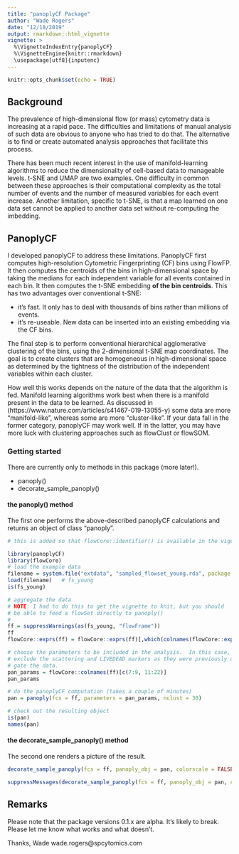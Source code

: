 ```yaml
---
title: "panoplyCF Package"
author: "Wade Rogers"
date: "12/18/2019"
output: rmarkdown::html_vignette
vignette: >
  %\VignetteIndexEntry{panoplyCF}
  %\VignetteEngine{knitr::rmarkdown}
  \usepackage[utf8]{inputenc}
---
```


```r
knitr::opts_chunk$set(echo = TRUE)
```

## Background

The prevalence of high-dimensional flow (or mass) cytometry data is increasing at a rapid pace.
The difficulties and limitations of manual analysis of such data are obvious to anyone who has
tried to do that.  The alternative is to find or create automated analysis approaches that
facilitate this process.

There has been much recent interest in the use of manifold-learning algorithms to reduce the
dimensionality of cell-based data to manageable levels.  t-SNE and UMAP are two examples.
One difficulty in common between these approaches is their computational complexity
as the total number of events and the number of measured variables for each event increase.
Another limitation, specific to t-SNE, is that a map learned on one data set cannot
be applied to another data set without re-computing the imbedding.

## PanoplyCF
I developed panoplyCF to address these limitations.  PanoplyCF first computes high-resolution 
Cytometric Fingerprinting (CF) bins using FlowFP.  It then computes the centroids of the bins
in high-dimensional space by taking the medians for each independent variable for all
events contained in each bin.  It then computes the t-SNE embedding **of the bin
centroids**.  This has two advantages over conventional t-SNE:

* it's fast.  It only has to deal with thousands of bins rather than millions of events.
* it's re-useable.  New data can be inserted into an existing embedding via the CF bins.

The final step is to perform conventional hierarchical agglomerative clustering of the
bins, using the 2-dimensional t-SNE map coordinates.  The goal is to create clusters
that are homogeneous in high-dimensional space as determined by the tightness of 
the distribution of the independent variables within each cluster.

How well this works depends on the nature of the data that the algorithm is fed. Manifold
learning algorithms work best when there is a manifold present in the data to be learned.
As discussed in (https://www.nature.com/articles/s41467-019-13055-y) some data are
more "manifold-like", whereas some are more "cluster-like".  If your data fall in the
former category, panoplyCF may work well.  If in the latter, you may have more luck
with clustering approaches such as flowClust or flowSOM.

### Getting started

There are currently only to methods in this package (more later!).

* panoply()
* decorate_sample_panoply()

#### the panoply() method
The first one performs the above-described panoplyCF calculations and returns an object of class "panoply".

```r
# this is added so that flowCore::identifier() is available in the vigette environment
```

```r
library(panoplyCF)
library(flowCore)
# load the example data
filename = system.file("extdata", "sampled_flowset_young.rda", package = "panoplyCF")
load(filename)   # fs_young
is(fs_young)

# aggregate the data
# NOTE: I had to do this to get the vignette to knit, but you should
# be able to feed a flowSet directly to panoply()
# 
ff = suppressWarnings(as(fs_young, "flowFrame"))
ff
flowCore::exprs(ff) = flowCore::exprs(ff)[,which(colnames(flowCore::exprs(ff)) != "Original")]

# choose the parameters to be included in the analysis.  In this case,
# exclude the scattering and LIVEDEAD markers as they were previously used to 
# gate the data.
pan_params = flowCore::colnames(ff)[c(7:9, 11:22)]
pan_params

# do the panoplyCF computation (takes a couple of minutes)
pan = panoply(fcs = ff, parameters = pan_params, nclust = 30)

# check out the resulting object
is(pan)
names(pan)
```

#### the decorate_sample_panoply() method
The second one renders a picture of the result.

```r
decorate_sample_panoply(fcs = ff, panoply_obj = pan, colorscale = FALSE)
```

```r

suppressMessages(decorate_sample_panoply(fcs = ff, panoply_obj = pan, colorscale = FALSE))
```

## Remarks
Please note that the package versions 0.1.x are alpha.  It's likely to break.  Please let 
me know what works and what doesn't.

Thanks,
Wade
wade.rogers@spcytomics.com


